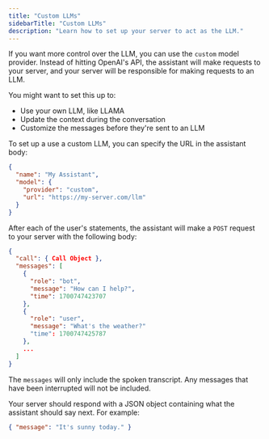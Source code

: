 ```yaml
---
title: "Custom LLMs"
sidebarTitle: "Custom LLMs"
description: "Learn how to set up your server to act as the LLM."
---
```


If you want more control over the LLM, you can use the `custom` model provider. Instead of hitting OpenAI's API, the assistant will make requests to your server, and your server will be responsible for making requests to an LLM.

You might want to set this up to:

- Use your own LLM, like LLAMA
- Update the context during the conversation
- Customize the messages before they're sent to an LLM

To set up a use a custom LLM, you can specify the URL in the assistant body:

```json
{
  "name": "My Assistant",
  "model": {
    "provider": "custom",
    "url": "https://my-server.com/llm"
  }
}
```

After each of the user's statements, the assistant will make a `POST` request to your server with the following body:

```json
{
  "call": { Call Object },
  "messages": [
    {
      "role": "bot",
      "message": "How can I help?",
      "time": 1700747423707
    },
    {
      "role": "user",
      "message": "What's the weather?"
      "time": 1700747425787
    },
    ...
  ]
}
```

The `messages` will only include the spoken transcript. Any messages that have been interrupted will not be included.

Your server should respond with a JSON object containing what the assistant should say next. For example:

```json
{ "message": "It's sunny today." }
```
